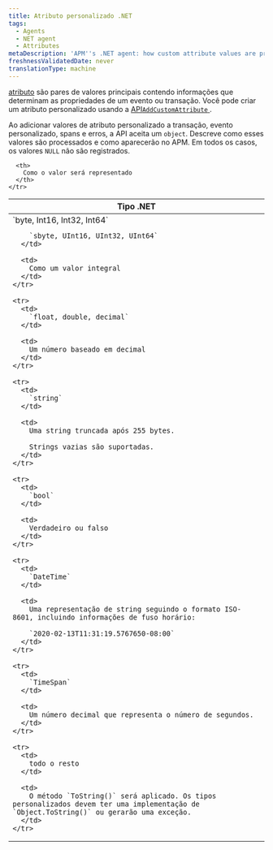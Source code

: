 ```yaml
---
title: Atributo personalizado .NET
tags:
  - Agents
  - NET agent
  - Attributes
metaDescription: 'APM''s .NET agent: how custom attribute values are processed and how they will appear in APM.'
freshnessValidatedDate: never
translationType: machine
---
```


[atributo](/docs/features/agent-attributes) são pares de valores principais contendo informações que determinam as propriedades de um evento ou transação. Você pode criar um atributo personalizado usando a [API`AddCustomAttribute` ](/docs/agents/net-agent/net-agent-api/itransaction/#addcustomattribute).

Ao adicionar valores de atributo personalizado a transação, evento personalizado, spans e erros, a API aceita um `object`. Descreve como esses valores são processados e como aparecerão no APM. Em todos os casos, os valores `NULL` não são registrados.

<table>
  <thead>
    <tr>
      <th>
        Tipo .NET
      </th>

      <th>
        Como o valor será representado
      </th>
    </tr>
  </thead>

  <tbody>
    <tr>
      <td>
        `byte, Int16, Int32, Int64`

        `sbyte, UInt16, UInt32, UInt64`
      </td>

      <td>
        Como um valor integral
      </td>
    </tr>

    <tr>
      <td>
        `float, double, decimal`
      </td>

      <td>
        Um número baseado em decimal
      </td>
    </tr>

    <tr>
      <td>
        `string`
      </td>

      <td>
        Uma string truncada após 255 bytes.

        Strings vazias são suportadas.
      </td>
    </tr>

    <tr>
      <td>
        `bool`
      </td>

      <td>
        Verdadeiro ou falso
      </td>
    </tr>

    <tr>
      <td>
        `DateTime`
      </td>

      <td>
        Uma representação de string seguindo o formato ISO-8601, incluindo informações de fuso horário:

        `2020-02-13T11:31:19.5767650-08:00`
      </td>
    </tr>

    <tr>
      <td>
        `TimeSpan`
      </td>

      <td>
        Um número decimal que representa o número de segundos.
      </td>
    </tr>

    <tr>
      <td>
        todo o resto
      </td>

      <td>
        O método `ToString()` será aplicado. Os tipos personalizados devem ter uma implementação de `Object.ToString()` ou gerarão uma exceção.
      </td>
    </tr>
  </tbody>
</table>
